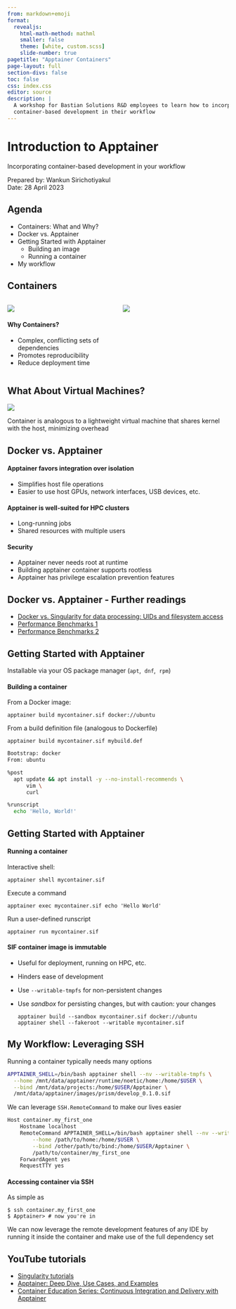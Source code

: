```yaml
---
from: markdown+emoji
format:
  revealjs: 
    html-math-method: mathml
    smaller: false
    theme: [white, custom.scss]
    slide-number: true
pagetitle: "Apptainer Containers"
page-layout: full
section-divs: false
toc: false
css: index.css
editor: source
description: | 
  A workshop for Bastian Solutions R&D employees to learn how to incorporate
  container-based development in their workflow
---
```


# Introduction to Apptainer

Incorporating container-based development in your workflow

Prepared by: Wankun Sirichotiyakul \
Date: 28 April 2023

## Agenda

* Containers: What and Why?
* Docker vs. Apptainer
* Getting Started with Apptainer
  * Building an image
  * Running a container
* My workflow

## Containers

::::{.columns}

:::{.column width="50%"}

:::{ .fragment .fade-in fragment-index=1}
![](assets/ship.png){fig-align="center"}
::: 
<!-- fragment -->

::: {.fragment .fade-in fragment-index=2}
::: {.callout} 

#### Why Containers?
* Complex, conflicting sets of dependencies
* Promotes reproducibility
* Reduce deployment time

::: 
<!-- callout -->
:::
<!-- fragment -->
:::
<!-- column -->

:::{.column width="50%" .fragment .fade-in fragment-index=0}
![](assets/container_overview.png){fig-align="center"}


:::
<!-- column -->



::::
<!-- columns -->


## What About Virtual Machines?

![](assets/vm_vs_container.png)

Container is analogous to a lightweight virtual machine that shares kernel with the host, minimizing overhead



## Docker vs. Apptainer

::: {.fragment .fade-in-then-semi-out fragment-index=0}
::: {.callout}
#### Apptainer favors integration over isolation
* Simplifies host file operations
* Easier to use host GPUs, network interfaces, USB devices, etc. 
:::
:::

::: {.fragment .fade-in-then-semi-out fragment-index=1}
::: {.callout}
#### Apptainer is well-suited for HPC clusters
* Long-running jobs
* Shared resources with multiple users
:::
:::

::: { .fragment .fade-in-then-semi-out fragment-index=2}
::: {.callout}
#### Security
* Apptainer never needs root at runtime
* Building apptainer container supports rootless
* Apptainer has privilege escalation prevention features
:::
:::

## Docker vs. Apptainer - Further readings

* [Docker vs. Singularity for data processing: UIDs and filesystem access](https://pythonspeed.com/articles/containers-filesystem-data-processing/)
* [Performance Benchmarks 1](http://www.diva-portal.org/smash/get/diva2:1277794/FULLTEXT01.pdf)
* [Performance Benchmarks 2](https://arxiv.org/pdf/1709.10140.pdf)


## Getting Started with Apptainer

Installable via your OS package manager (`apt`, \ `dnf`, \ `rpm`)


::: {.callout}

#### Building a container

From a Docker image: 

```
apptainer build mycontainer.sif docker://ubuntu
```

From a build definition file (analogous to Dockerfile) 
```
apptainer build mycontainer.sif mybuild.def
```
:::


```.bash
Bootstrap: docker
From: ubuntu

%post
  apt update && apt install -y --no-install-recommends \
      vim \
      curl

%runscript
  echo 'Hello, World!'

```


## Getting Started with Apptainer

::: {.callout}
#### Running a container

Interactive shell:

```
apptainer shell mycontainer.sif
```

Execute a command 
```
apptainer exec mycontainer.sif echo 'Hello World'
```

Run a user-defined runscript 
```
apptainer run mycontainer.sif
```
:::

::: {.callout-warning}
#### SIF container image is immutable

* Useful for deployment, running on HPC, etc.
* Hinders ease of development
* Use `--writable-tmpfs` for non-persistent changes
* Use *sandbox* for persisting changes, but with caution: your changes

  ```
  apptainer build --sandbox mycontainer.sif docker://ubuntu
  apptainer shell --fakeroot --writable mycontainer.sif
  ```
:::



## My Workflow: Leveraging SSH

Running a container typically needs many options
```.bash
APPTAINER_SHELL=/bin/bash apptainer shell --nv --writable-tmpfs \
  --home /mnt/data/apptainer/runtime/noetic/home:/home/$USER \
  --bind /mnt/data/projects:/home/$USER/Apptainer \
  /mnt/data/apptainer/images/prism/develop_0.1.0.sif 
```

We can leverage `SSH.RemoteCommand` to make our lives easier
```.bash
Host container.my_first_one
    Hostname localhost
    RemoteCommand APPTAINER_SHELL=/bin/bash apptainer shell --nv --writable-tmpfs \
        --home /path/to/home:/home/$USER \
        --bind /other/path/to/bind:/home/$USER/Apptainer \
        /path/to/container/my_first_one
    ForwardAgent yes
    RequestTTY yes
```


::: {.callout-tip}
#### Accessing container via SSH

As simple as 
```
$ ssh container.my_first_one
$ Apptainer> # now you're in
```

We can now leverage the remote development features of any IDE by running it inside the container and make use of the full dependency set 
:::

## YouTube tutorials

* [Singularity tutorials](https://youtube.com/playlist?list=PLWhvkMKn3k1zQ4uCw-Oq2Az_q6bkfrktl)
* [Apptainer: Deep Dive, Use Cases, and Examples](https://www.youtube.com/watch?v=Hj5eTZGUsDM)
* [Container Education Series: Continuous Integration and Delivery with Apptainer](https://www.youtube.com/live/KZF_ZlrpmKo?feature=share)